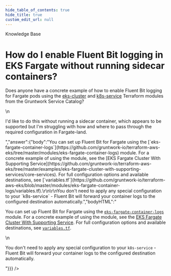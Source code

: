 ```yaml
---
hide_table_of_contents: true
hide_title: true
custom_edit_url: null
---
```



<CenterLayout>
<span className="title">Knowledge Base</span>
<h1>How do I enable Fluent Bit logging in EKS Fargate without running sidecar containers?</h1>
<GitHub discussion={{"id":"D_kwDOF8slf84APA5c","number":282,"author":{"login":"autero1"},"title":"How do I enable Fluent Bit logging in EKS Fargate without running sidecar containers?","body":"Does anyone have a concrete example of how to enable Fluent Bit logging for Fargate pods using the [eks-cluster](https://github.com/gruntwork-io/terraform-aws-service-catalog/tree/master/modules/services/eks-cluster) and [k8s-service](https://github.com/gruntwork-io/terraform-aws-service-catalog/tree/master/modules/services/k8s-service) Terraform modules from the Gruntwork  Service Catalog?\r\n\r\nI'd like to do this without running a sidecar container, which appears to be supported but I'm struggling with how and where to pass through the required configuration in Fargate-land.","bodyHTML":"<p dir=\"auto\">Does anyone have a concrete example of how to enable Fluent Bit logging for Fargate pods using the <a href=\"https://github.com/gruntwork-io/terraform-aws-service-catalog/tree/master/modules/services/eks-cluster\">eks-cluster</a> and <a href=\"https://github.com/gruntwork-io/terraform-aws-service-catalog/tree/master/modules/services/k8s-service\">k8s-service</a> Terraform modules from the Gruntwork  Service Catalog?</p>\n<p dir=\"auto\">I'd like to do this without running a sidecar container, which appears to be supported but I'm struggling with how and where to pass through the required configuration in Fargate-land.</p>","answer":{"body":"You can set up Fluent Bit for Fargate using the [`eks-fargate-container-logs`](https://github.com/gruntwork-io/terraform-aws-eks/tree/master/modules/eks-fargate-container-logs) module. For a concrete example of using the module, see the [EKS Fargate Cluster With Supporting Service](https://github.com/gruntwork-io/terraform-aws-eks/tree/master/examples/eks-fargate-cluster-with-supporting-services/core-services). For full configuration options and available destinations, see [`variables.tf`](https://github.com/gruntwork-io/terraform-aws-eks/blob/master/modules/eks-fargate-container-logs/variables.tf).\r\n\r\nYou don't need to apply any special configuration to your `k8s-service` - Fluent Bit will forward your container logs to the configured destination automatically.","bodyHTML":"<p dir=\"auto\">You can set up Fluent Bit for Fargate using the <a href=\"https://github.com/gruntwork-io/terraform-aws-eks/tree/master/modules/eks-fargate-container-logs\"><code class=\"notranslate\">eks-fargate-container-logs</code></a> module. For a concrete example of using the module, see the <a href=\"https://github.com/gruntwork-io/terraform-aws-eks/tree/master/examples/eks-fargate-cluster-with-supporting-services/core-services\">EKS Fargate Cluster With Supporting Service</a>. For full configuration options and available destinations, see <a href=\"https://github.com/gruntwork-io/terraform-aws-eks/blob/master/modules/eks-fargate-container-logs/variables.tf\"><code class=\"notranslate\">variables.tf</code></a>.</p>\n<p dir=\"auto\">You don't need to apply any special configuration to your <code class=\"notranslate\">k8s-service</code> - Fluent Bit will forward your container logs to the configured destination automatically.</p>"}}} />

</CenterLayout>
  

<!-- ##DOCS-SOURCER-START
{
  "sourcePlugin": "github-discussions",
  "hash": "711fffa899ab22bc111968eb3d81b4ae"
}
##DOCS-SOURCER-END -->
